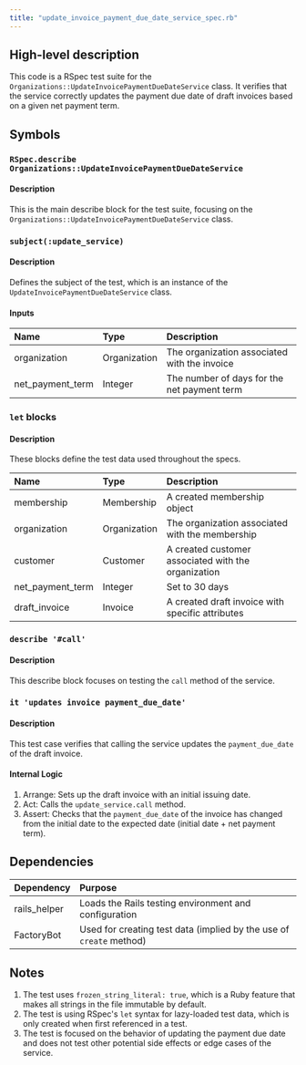 ```yaml
---
title: "update_invoice_payment_due_date_service_spec.rb"
---
```


## High-level description
This code is a RSpec test suite for the `Organizations::UpdateInvoicePaymentDueDateService` class. It verifies that the service correctly updates the payment due date of draft invoices based on a given net payment term.

## Symbols

### `RSpec.describe Organizations::UpdateInvoicePaymentDueDateService`
#### Description
This is the main describe block for the test suite, focusing on the `Organizations::UpdateInvoicePaymentDueDateService` class.

### `subject(:update_service)`
#### Description
Defines the subject of the test, which is an instance of the `UpdateInvoicePaymentDueDateService` class.

#### Inputs
| Name | Type | Description |
|:-----|:-----|:------------|
| organization | Organization | The organization associated with the invoice |
| net_payment_term | Integer | The number of days for the net payment term |

### `let` blocks
#### Description
These blocks define the test data used throughout the specs.

| Name | Type | Description |
|:-----|:-----|:------------|
| membership | Membership | A created membership object |
| organization | Organization | The organization associated with the membership |
| customer | Customer | A created customer associated with the organization |
| net_payment_term | Integer | Set to 30 days |
| draft_invoice | Invoice | A created draft invoice with specific attributes |

### `describe '#call'`
#### Description
This describe block focuses on testing the `call` method of the service.

### `it 'updates invoice payment_due_date'`
#### Description
This test case verifies that calling the service updates the `payment_due_date` of the draft invoice.

#### Internal Logic
1. Arrange: Sets up the draft invoice with an initial issuing date.
2. Act: Calls the `update_service.call` method.
3. Assert: Checks that the `payment_due_date` of the invoice has changed from the initial date to the expected date (initial date + net payment term).

## Dependencies
| Dependency | Purpose |
|:-----------|:--------|
| rails_helper | Loads the Rails testing environment and configuration |
| FactoryBot | Used for creating test data (implied by the use of `create` method) |

## Notes
1. The test uses `frozen_string_literal: true`, which is a Ruby feature that makes all strings in the file immutable by default.
2. The test is using RSpec's `let` syntax for lazy-loaded test data, which is only created when first referenced in a test.
3. The test is focused on the behavior of updating the payment due date and does not test other potential side effects or edge cases of the service.